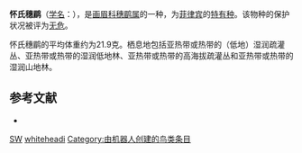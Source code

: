 {{Speciesbox
| name = 怀氏穗鹛
| image = Chestnut-faced babbler.jpg
| status = LC | status_system = IUCN3.1
| genus = Stachyris
| species = whiteheadi
| authority = {{link-en|威廉·罗伯特·奥格尔维-格兰特|William Robert Ogilvie-Grant|Ogilvie-Grant}}, 1894
| range_map = 
}}

'''怀氏穗鹛'''（[[学名|学名]]：{{lang|la|''Stachyris whiteheadi''}}），是[[画眉科|画眉科]][[穗鹛属|穗鹛属]]的一种，为[[菲律宾|菲律宾]]的[[特有种|特有种]]。该物种的保护状况被评为[[无危|无危]]。

怀氏穗鹛的平均体重约为21.9克。栖息地包括亚热带或热带的（低地）湿润疏灌丛、亚热带或热带的湿润低地林、亚热带或热带的高海拔疏灌丛和亚热带或热带的湿润山地林。

== 参考文献 ==
*{{cite web|url=http://www.birdlife.org/datazone/speciesfactsheet.php?id=7917&m=0|title=Stachyris whiteheadi|publisher=[[国际鸟盟|BirdLife.org]]|accessdate=2011-06-27|archive-date=2016-03-04|archive-url=https://web.archive.org/web/20160304201450/http://www.birdlife.org/datazone/speciesfactsheet.php?id=7917&m=0|dead-url=no}}
{{Taxonbar|from=Q3233141}}

[[Category:IUCN红色名录无危物种|SW]]
[[Category:穗鹛属|whiteheadi]]
[[Category:由机器人创建的鸟类条目|Category:由机器人创建的鸟类条目]]